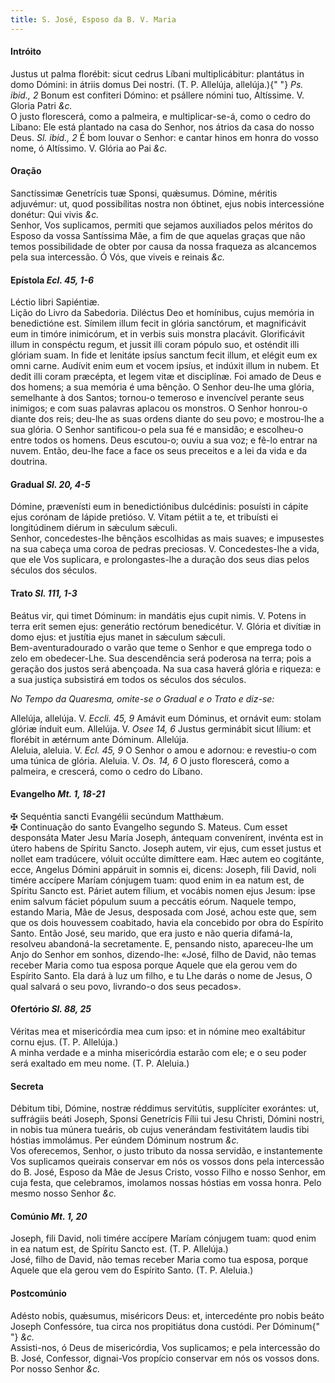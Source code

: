 ```yaml
---
title: S. José, Esposo da B. V. Maria
---
```


<h4 class="text-center">Intróito</h4>
<div class="grid grid-cols-2 gap-5">
  <span class="text-justify">
    Justus ut palma florébit: sicut cedrus Líbani multiplicábitur: plantátus in
    domo Dómini: in átriis domus Dei nostri. (T. P. Allelúja, allelúja.){" "}
    <em>Ps. ibid., 2</em> Bonum est confiteri Dómino: et psállere nómini tuo,
    Altíssime. V. Gloria Patri <em>&c.</em>
  </div>
  <span class="text-justify">
    O justo florescerá, como a palmeira, e multiplicar-se-á, como o cedro do
    Líbano: Ele está plantado na casa do Senhor, nos átrios da casa do nosso
    Deus. <em>Sl. ibid., 2</em> É bom louvar o Senhor: e cantar hinos em honra
    do vosso nome, ó Altíssimo. V. Glória ao Pai <em>&c.</em>
  </div>
</div>

<h4 class="text-center">Oração</h4>
<div class="grid grid-cols-2 gap-5">
  <span class="text-justify">
    Sanctíssimæ Genetrícis tuæ Sponsi, quǽsumus. Dómine, méritis adjuvémur: ut,
    quod possibílitas nostra non óbtinet, ejus nobis intercessióne donétur: Qui
    vivis <em>&c.</em>
  </div>
  <span class="text-justify">
    Senhor, Vos suplicamos, permiti que sejamos auxiliados pelos méritos do
    Esposo da vossa Santíssima Mãe, a fim de que aquelas graças que não temos
    possibilidade de obter por causa da nossa fraqueza as alcancemos pela sua
    intercessão. Ó Vós, que viveis e reinais <em>&c.</em>
  </div>
</div>

<h4 class="text-center">
  Epístola <em>Ecl. 45, 1-6</em>
</h4>
<div class="grid grid-cols-2 gap-5">
  <span class="text-justify">Léctio libri Sapiéntiæ.</div>
  <span class="text-justify">Lição do Livro da Sabedoria.</div>
  <span class="text-justify">
    Diléctus Deo et homínibus, cujus memória in benedictióne est. Símilem illum
    fecit in glória sanctórum, et magnificávit eum in timóre inimicórum, et in
    verbis suis monstra placávit. Glorificávit illum in conspéctu regum, et
    jussit illi coram pópulo suo, et osténdit illi glóriam suam. In fide et
    lenitáte ipsíus sanctum fecit illum, et elégit eum ex omni carne. Audívit
    enim eum et vocem ipsíus, et indúxit illum in nubem. Et dedit illi coram
    præcépta, et legem vitæ et disciplínæ.
  </div>
  <span class="text-justify">
    Foi amado de Deus e dos homens; a sua memória é uma bênção. O Senhor deu-lhe
    uma glória, semelhante à dos Santos; tornou-o temeroso e invencível perante
    seus inimigos; e com suas palavras aplacou os monstros. O Senhor honrou-o
    diante dos reis; deu-lhe as suas ordens diante do seu povo; e mostrou-lhe a
    sua glória. O Senhor santificou-o pela sua fé e mansidão; e escolheu-o entre
    todos os homens. Deus escutou-o; ouviu a sua voz; e fê-lo entrar na nuvem.
    Então, deu-lhe face a face os seus preceitos e a lei da vida e da doutrina.
  </div>
</div>

<h4 class="text-center">
  Gradual <em>Sl. 20, 4-5</em>
</h4>
<div class="grid grid-cols-2 gap-5">
  <span class="text-justify">
    Dómine, prævenísti eum in benedictiónibus dulcédinis: posuísti in cápite
    ejus corónam de lápide pretióso. V. Vitam pétiit a te, et tribuísti ei
    longitúdinem diérum in sǽculum sǽculi.
  </div>
  <span class="text-justify">
    Senhor, concedestes-lhe bênçãos escolhidas as mais suaves; e impusestes na
    sua cabeça uma coroa de pedras preciosas. V. Concedestes-lhe a vida, que ele
    Vos suplicara, e prolongastes-lhe a duração dos seus dias pelos séculos dos
    séculos.
  </div>
</div>

<h4 class="text-center">
  Trato <em>Sl. 111, 1-3</em>
</h4>
<div class="grid grid-cols-2 gap-5">
  <span class="text-justify">
    Beátus vir, qui timet Dóminum: in mandátis ejus cupit nimis. V. Potens in
    terra erit semen ejus: generátio rectórum benedicétur. V. Glória et divítiæ
    in domo ejus: et justítia ejus manet in sǽculum sǽculi.
  </div>
  <span class="text-justify">
    Bem-aventuradourado o varão que teme o Senhor e que emprega todo o zelo em
    obedecer-Lhe. Sua descendência será poderosa na terra; pois a geração dos
    justos será abençoada. Na sua casa haverá glória e riqueza: e a sua justiça
    subsistirá em todos os séculos dos séculos.
  </div>
</div>

<em>No Tempo da Quaresma, omite-se o Gradual e o Trato e diz-se:</em>

<div class="grid grid-cols-2 gap-5">
  <span class="text-justify">
    Allelúja, allelúja. V. <em>Eccli. 45, 9</em> Amávit eum Dóminus, et ornávit
    eum: stolam glóriæ índuit eum. Allelúja. V. <em>Osee 14, 6</em> Justus
    germinábit sicut lílium: et florébit in ætérnum ante Dóminum. Allelúja.
  </div>
  <span class="text-justify">
    Aleluia, aleluia. V. <em>Ecl. 45, 9</em> O Senhor o amou e adornou: e
    revestiu-o com uma túnica de glória. Aleluia. V. <em>Os. 14, 6</em> O justo
    florescerá, como a palmeira, e crescerá, como o cedro do Líbano.
  </div>
</div>

<h4 class="text-center">
  Evangelho <em>Mt. 1, 18-21</em>
</h4>
<div class="grid grid-cols-2 gap-5">
  <span class="text-justify">
    <span class="text-danger">&#10016;</span> Sequéntia sancti Evangélii
    secúndum Matthǽum.
  </div>
  <span class="text-justify">
    <span class="text-danger">&#10016;</span> Continuação do santo Evangelho
    segundo S. Mateus.
  </div>
  <span class="text-justify">
    Cum esset desponsáta Mater Jesu María Joseph, ántequam convenírent, invénta
    est in útero habens de Spíritu Sancto. Joseph autem, vir ejus, cum esset
    justus et nollet eam tradúcere, vóluit occúlte dimíttere eam. Hæc autem eo
    cogitánte, ecce, Angelus Dómini appáruit in somnis ei, dicens: Joseph, fili
    David, noli timére accípere Maríam cónjugem tuam: quod enim in ea natum est,
    de Spíritu Sancto est. Páriet autem fílium, et vocábis nomen ejus Jesum:
    ipse enim salvum fáciet pópulum suum a peccátis eórum.
  </div>
  <span class="text-justify">
    Naquele tempo, estando Maria, Mãe de Jesus, desposada com José, achou este
    que, sem que os dois houvessem coabitado, havia ela concebido por obra do
    Espírito Santo. Então José, seu marido, que era justo e não queria
    difamá-la, resolveu abandoná-la secretamente. E, pensando nisto,
    apareceu-lhe um Anjo do Senhor em sonhos, dizendo-lhe: «José, filho de
    David, não temas receber Maria como tua esposa porque Aquele que ela gerou
    vem do Espírito Santo. Ela dará à luz um filho, e tu Lhe darás o nome de
    Jesus, O qual salvará o seu povo, livrando-o dos seus pecados».
  </div>
</div>

<h4 class="text-center">
  Ofertório <em>Sl. 88, 25</em>
</h4>
<div class="grid grid-cols-2 gap-5">
  <span class="text-justify">
    Véritas mea et misericórdia mea cum ipso: et in nómine meo exaltábitur cornu
    ejus. (T. P. Allelúja.)
  </div>
  <span class="text-justify">
    A minha verdade e a minha misericórdia estarão com ele; e o seu poder será
    exaltado em meu nome. (T. P. Aleluia.)
  </div>
</div>

<h4 class="text-center">Secreta</h4>
<div class="grid grid-cols-2 gap-5">
  <span class="text-justify">
    Débitum tibi, Dómine, nostræ réddimus servitútis, supplíciter exorántes: ut,
    suffrágiis beáti Joseph, Sponsi Genetrícis Fílii tui Jesu Christi, Dómini
    nostri, in nobis tua múnera tueáris, ob cujus venerándam festivitátem laudis
    tibi hóstias immolámus. Per eúndem Dóminum nostrum <em>&c.</em>
  </div>
  <span class="text-justify">
    Vos oferecemos, Senhor, o justo tributo da nossa servidão, e instantemente
    Vos suplicamos queirais conservar em nós os vossos dons pela intercessão do
    B. José, Esposo da Mãe de Jesus Cristo, vosso Filho e nosso Senhor, em cuja
    festa, que celebramos, imolamos nossas hóstias em vossa honra. Pelo mesmo
    nosso Senhor <em>&c.</em>
  </div>
</div>

<h4 class="text-center">
  Comúnio <em>Mt. 1, 20</em>
</h4>
<div class="grid grid-cols-2 gap-5">
  <span class="text-justify">
    Joseph, fili David, noli timére accípere Maríam cónjugem tuam: quod enim in
    ea natum est, de Spíritu Sancto est. (T. P. Allelúja.)
  </div>
  <span class="text-justify">
    José, filho de David, não temas receber Maria como tua esposa, porque Aquele
    que ela gerou vem do Espírito Santo. (T. P. Aleluia.)
  </div>
</div>

<h4 class="text-center">Postcomúnio</h4>
<div class="grid grid-cols-2 gap-5">
  <span class="text-justify">
    Adésto nobis, quǽsumus, miséricors Deus: et, intercedénte pro nobis beáto
    Joseph Confessóre, tua circa nos propitiátus dona custódi. Per Dóminum{" "}
    <em>&c.</em>
  </div>
  <span class="text-justify">
    Assisti-nos, ó Deus de misericórdia, Vos suplicamos; e pela intercessão do
    B. José, Confessor, dignai-Vos propício conservar em nós os vossos dons. Por
    nosso Senhor <em>&c.</em>
  </div>
</div>
